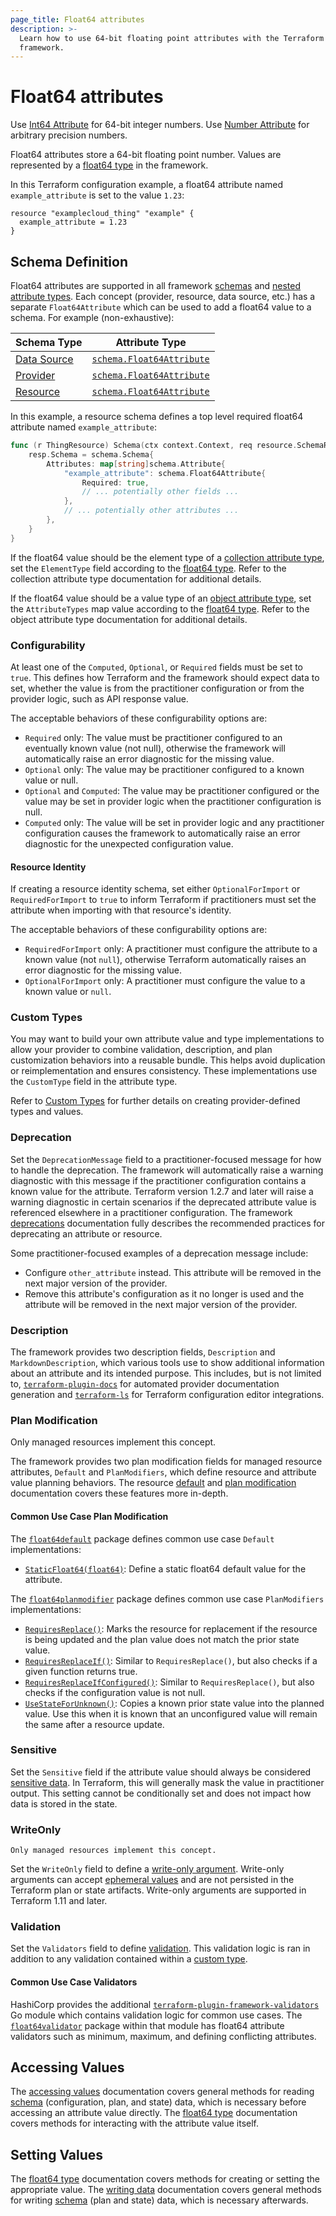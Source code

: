 ```yaml
---
page_title: Float64 attributes
description: >-
  Learn how to use 64-bit floating point attributes with the Terraform plugin
  framework.
---
```


# Float64 attributes

<Tip>

Use [Int64 Attribute](/terraform/plugin/framework/handling-data/attributes/int64) for 64-bit integer numbers. Use [Number Attribute](/terraform/plugin/framework/handling-data/attributes/number) for arbitrary precision numbers.

</Tip>

Float64 attributes store a 64-bit floating point number. Values are represented by a [float64 type](/terraform/plugin/framework/handling-data/types/float64) in the framework.

In this Terraform configuration example, a float64 attribute named `example_attribute` is set to the value `1.23`:

```hcl
resource "examplecloud_thing" "example" {
  example_attribute = 1.23
}
```

## Schema Definition

Float64 attributes are supported in all framework [schemas](/terraform/plugin/framework/handling-data/schemas) and [nested attribute types](/terraform/plugin/framework/handling-data/attributes#nested-attribute-types).
Each concept (provider, resource, data source, etc.) has a separate `Float64Attribute` which can be used to add a float64 value to a schema. For example (non-exhaustive):

| Schema Type | Attribute Type |
|-------------|----------------|
| [Data Source](/terraform/plugin/framework/data-sources) | [`schema.Float64Attribute`](https://pkg.go.dev/github.com/hashicorp/terraform-plugin-framework/datasource/schema#Float64Attribute) |
| [Provider](/terraform/plugin/framework/providers) | [`schema.Float64Attribute`](https://pkg.go.dev/github.com/hashicorp/terraform-plugin-framework/provider/schema#Float64Attribute) |
| [Resource](/terraform/plugin/framework/resources) | [`schema.Float64Attribute`](https://pkg.go.dev/github.com/hashicorp/terraform-plugin-framework/resource/schema#Float64Attribute) |

In this example, a resource schema defines a top level required float64 attribute named `example_attribute`:

```go
func (r ThingResource) Schema(ctx context.Context, req resource.SchemaRequest, resp *resource.SchemaResponse) {
    resp.Schema = schema.Schema{
        Attributes: map[string]schema.Attribute{
            "example_attribute": schema.Float64Attribute{
                Required: true,
                // ... potentially other fields ...
            },
            // ... potentially other attributes ...
        },
    }
}
```

If the float64 value should be the element type of a [collection attribute type](/terraform/plugin/framework/handling-data/attributes#collection-attribute-types), set the `ElementType` field according to the [float64 type](/terraform/plugin/framework/handling-data/types/float64). Refer to the collection attribute type documentation for additional details.

If the float64 value should be a value type of an [object attribute type](/terraform/plugin/framework/handling-data/attributes#object-attribute-type), set the `AttributeTypes` map value according to the [float64 type](/terraform/plugin/framework/handling-data/types/float64). Refer to the object attribute type documentation for additional details.

### Configurability

At least one of the `Computed`, `Optional`, or `Required` fields must be set to `true`. This defines how Terraform and the framework should expect data to set, whether the value is from the practitioner configuration or from the provider logic, such as API response value.

The acceptable behaviors of these configurability options are:

- `Required` only: The value must be practitioner configured to an eventually known value (not null), otherwise the framework will automatically raise an error diagnostic for the missing value.
- `Optional` only: The value may be practitioner configured to a known value or null.
- `Optional` and `Computed`: The value may be practitioner configured or the value may be set in provider logic when the practitioner configuration is null.
- `Computed` only: The value will be set in provider logic and any practitioner configuration causes the framework to automatically raise an error diagnostic for the unexpected configuration value.

#### Resource Identity

If creating a resource identity schema, set either `OptionalForImport` or `RequiredForImport` to `true` to inform Terraform if practitioners must set the attribute when importing with that resource's identity.

The acceptable behaviors of these configurability options are:

- `RequiredForImport` only: A practitioner must configure the attribute to a known value (not `null`), otherwise Terraform automatically raises an error diagnostic for the missing value.
- `OptionalForImport` only: A practitioner must configure the value to a known value or `null`.

### Custom Types

You may want to build your own attribute value and type implementations to allow your provider to combine validation, description, and plan customization behaviors into a reusable bundle. This helps avoid duplication or reimplementation and ensures consistency. These implementations use the `CustomType` field in the attribute type.

Refer to [Custom Types](/terraform/plugin/framework/handling-data/types/custom) for further details on creating provider-defined types and values.

### Deprecation

Set the `DeprecationMessage` field to a practitioner-focused message for how to handle the deprecation. The framework will automatically raise a warning diagnostic with this message if the practitioner configuration contains a known value for the attribute. Terraform version 1.2.7 and later will raise a warning diagnostic in certain scenarios if the deprecated attribute value is referenced elsewhere in a practitioner configuration. The framework [deprecations](/terraform/plugin/framework/deprecations) documentation fully describes the recommended practices for deprecating an attribute or resource.

Some practitioner-focused examples of a deprecation message include:

- Configure `other_attribute` instead. This attribute will be removed in the next major version of the provider.
- Remove this attribute's configuration as it no longer is used and the attribute will be removed in the next major version of the provider.

### Description

The framework provides two description fields, `Description` and `MarkdownDescription`, which various tools use to show additional information about an attribute and its intended purpose. This includes, but is not limited to, [`terraform-plugin-docs`](https://github.com/hashicorp/terraform-plugin-docs) for automated provider documentation generation and [`terraform-ls`](https://github.com/hashicorp/terraform-ls) for Terraform configuration editor integrations.

### Plan Modification

<Highlight>

Only managed resources implement this concept.

</Highlight>

The framework provides two plan modification fields for managed resource attributes, `Default` and `PlanModifiers`, which define resource and attribute value planning behaviors. The resource [default](/terraform/plugin/framework/resources/default) and [plan modification](/terraform/plugin/framework/resources/plan-modification) documentation covers these features more in-depth.

#### Common Use Case Plan Modification

The [`float64default`](https://pkg.go.dev/github.com/hashicorp/terraform-plugin-framework/resource/schema/float64default) package defines common use case `Default` implementations:

- [`StaticFloat64(float64)`](https://pkg.go.dev/github.com/hashicorp/terraform-plugin-framework/resource/schema/float64default#StaticFloat64): Define a static float64 default value for the attribute.

The [`float64planmodifier`](https://pkg.go.dev/github.com/hashicorp/terraform-plugin-framework/resource/schema/float64planmodifier) package defines common use case `PlanModifiers` implementations:

- [`RequiresReplace()`](https://pkg.go.dev/github.com/hashicorp/terraform-plugin-framework/resource/schema/float64planmodifier#RequiresReplace): Marks the resource for replacement if the resource is being updated and the plan value does not match the prior state value.
- [`RequiresReplaceIf()`](https://pkg.go.dev/github.com/hashicorp/terraform-plugin-framework/resource/schema/float64planmodifier#RequiresReplaceIf): Similar to `RequiresReplace()`, but also checks if a given function returns true.
- [`RequiresReplaceIfConfigured()`](https://pkg.go.dev/github.com/hashicorp/terraform-plugin-framework/resource/schema/float64planmodifier#RequiresReplaceIfConfigured): Similar to `RequiresReplace()`, but also checks if the configuration value is not null.
- [`UseStateForUnknown()`](https://pkg.go.dev/github.com/hashicorp/terraform-plugin-framework/resource/schema/float64planmodifier#UseStateForUnknown): Copies a known prior state value into the planned value. Use this when it is known that an unconfigured value will remain the same after a resource update.

### Sensitive

Set the `Sensitive` field if the attribute value should always be considered [sensitive data](/terraform/language/state/sensitive-data). In Terraform, this will generally mask the value in practitioner output. This setting cannot be conditionally set and does not impact how data is stored in the state.

### WriteOnly

<Highlight>

    Only managed resources implement this concept.

</Highlight>

Set the `WriteOnly` field to define a [write-only argument](/terraform/plugin/framework/resources/write-only-arguments).
Write-only arguments can accept [ephemeral values](/terraform/language/resources/ephemeral)
and are not persisted in the Terraform plan or state artifacts. Write-only arguments are supported in Terraform 1.11 and later.

### Validation

Set the `Validators` field to define [validation](/terraform/plugin/framework/validation#attribute-validation). This validation logic is ran in addition to any validation contained within a [custom type](#custom-types).

#### Common Use Case Validators

HashiCorp provides the additional [`terraform-plugin-framework-validators`](https://pkg.go.dev/github.com/hashicorp/terraform-plugin-framework-validators) Go module which contains validation logic for common use cases. The [`float64validator`](https://pkg.go.dev/github.com/hashicorp/terraform-plugin-framework-validators/float64validator) package within that module has float64 attribute validators such as minimum, maximum, and defining conflicting attributes.

## Accessing Values

The [accessing values](/terraform/plugin/framework/handling-data/accessing-values) documentation covers general methods for reading [schema](/terraform/plugin/framework/handling-data/schemas) (configuration, plan, and state) data, which is necessary before accessing an attribute value directly. The [float64 type](/terraform/plugin/framework/handling-data/types/float64#accessing-values) documentation covers methods for interacting with the attribute value itself.

## Setting Values

The [float64 type](/terraform/plugin/framework/handling-data/types/float64#setting-values) documentation covers methods for creating or setting the appropriate value. The [writing data](/terraform/plugin/framework/handling-data/writing-state) documentation covers general methods for writing [schema](/terraform/plugin/framework/handling-data/schemas) (plan and state) data, which is necessary afterwards.
